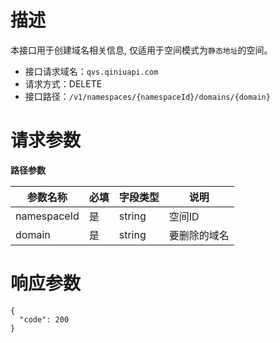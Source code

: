 # **描述**
本接口用于创建域名相关信息, 仅适用于空间模式为`静态地址`的空间。

* 接口请求域名：`qvs.qiniuapi.com`
* 请求方式：DELETE
* 接口路径：`/v1/namespaces/{namespaceId}/domains/{domain}`

# **请求参数**
**路径参数**

|参数名称|必填|字段类型|说明|
|---|---|---|---|
|namespaceId|是|string|空间ID
|domain|是|string|要删除的域名


# **响应参数**

```
{
  "code": 200
}
```


